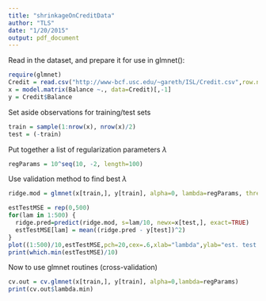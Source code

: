 ```yaml
---
title: "shrinkageOnCreditData"
author: "TLS"
date: "1/20/2015"
output: pdf_document
---
```

Read in the dataset, and prepare it for use in glmnet():
```r
require(glmnet)
Credit = read.csv("http://www-bcf.usc.edu/~gareth/ISL/Credit.csv",row.names=1)
x = model.matrix(Balance ~., data=Credit)[,-1]
y = Credit$Balance
```

Set aside observations for training/test sets
```r
train = sample(1:nrow(x), nrow(x)/2)
test = (-train)
```

Put together a list of regularization parameters $\lambda$
```r
regParams = 10^seq(10, -2, length=100)
```

Use validation method to find best $\lambda$
```r
ridge.mod = glmnet(x[train,], y[train], alpha=0, lambda=regParams, thresh=1e-12)

estTestMSE = rep(0,500)
for(lam in 1:500) {
  ridge.pred=predict(ridge.mod, s=lam/10, newx=x[test,], exact=TRUE)
  estTestMSE[lam] = mean((ridge.pred - y[test])^2)
}
plot((1:500)/10,estTestMSE,pch=20,cex=.6,xlab="lambda",ylab="est. test MSE")
print(which.min(estTestMSE)/10)
```

Now to use glmnet routines (cross-validation)
```r
cv.out = cv.glmnet(x[train,], y[train], alpha=0,lambda=regParams)
print(cv.out$lambda.min)
```
